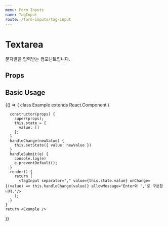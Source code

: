 ```yaml
---
menu: Form Inputs
name: TagInput
route: /form-inputs/tag-input
---
```



# Textarea

문자열을 입력받는 컴포넌트입니다.

## Props

<PropsTable of={TagInput} />

## Basic Usage

<Playground>
  {() => {
    class Example extends React.Component {
      
      constructor(props) {
        super(props);
        this.state = {
          value: []
        };
      }
      handleChange(newValue) {
        this.setState({ value: newValue })
      }
      handleSubmit(e) {
        console.log(e)
        e.preventDefault();
      }
      render() {
        return (
          <TagInput separator="," value={this.state.value} onChange={(value) => this.handleChange(value)} allowMessage="Enter와 ','로 구분합니다."/>
        );
      }
    }
    return <Example />
}}

</Playground>
